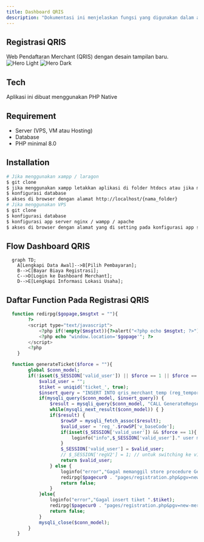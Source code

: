 ```yaml
---
title: Dashboard QRIS
description: "Dokumentasi ini menjelaskan fungsi yang digunakan dalam aplikasi web dashboard QRIS."
---
```


## Registrasi QRIS
Web Pendaftaran Merchant (QRIS) dengan desain tampilan baru.
<img
  className="block dark:hidden"
  src="/images/capture-qris-dashboard.JPG"
  alt="Hero Light"
/>
<img
  className="hidden dark:block"
  src="/images/capture-qris-dashboard.JPG"
  alt="Hero Dark"
/>
## Tech
Aplikasi ini dibuat menggunakan PHP Native
## Requirement
- Server (VPS, VM atau Hosting)
- Database
- PHP minimal 8.0
## Installation
```sh
# Jika menggunakan xampp / laragon 
$ git clone
$ jika menggunakan xampp letakkan aplikasi di folder htdocs atau jika menggunakan laragon taruh di folder www
$ konfigurasi database
$ akses di browser dengan alamat http://localhost/{nama_folder}
# Jika menggunakan VPS
$ git clone
$ konfigurasi database
$ konfigurasi app server nginx / wampp / apache 
$ akses di browser dengan alamat yang di setting pada konfigurasi app server
```
## Flow Dashboard QRIS
```mermaid
  graph TD;
    A[Lengkapi Data Awal]-->B[Pilih Pembayaran];
    B-->C[Bayar Biaya Registrasi];
    C-->D[Login ke Dashboard Merchant];
    D-->E[Lengkapi Informasi Lokasi Usaha];
```

## Daftar Function Pada Registrasi QRIS
```php redirect halaman
  function redirpg($gopage,$msgtxt = ""){
		?>
		<script type="text/javascript">
			<?php if(!empty($msgtxt)){?>alert("<?php echo $msgtxt; ?>");<?php } ?>
			<?php echo "window.location='$gopage'"; ?>
		</script>
		<?php
	}
```

```php generate tiket untuk nomor registrasi
  function generateTicket($force = ""){
		global $conn_model;
		if(!isset($_SESSION['valid_user']) || $force == 1 || $force == 2 || strpos($_SESSION['valid_user'], "reg_") === false){
			$valid_user = "";
			$tiket = uniqid('ticket_', true);
			$insert_query = "INSERT INTO qris_merchant_temp (reg_temporary) VALUES ('$tiket')";	
			if(mysqli_query($conn_model, $insert_query)) {
				$result = mysqli_query($conn_model, "CALL GenerateRegsession('$tiket',@v_baseCode)");
				while(mysqli_next_result($conn_model)) { }
				if($result) {
					$rowSP = mysqli_fetch_assoc($result);
					$valid_user = 'reg_'.$rowSP['v_baseCode'];
					if(isset($_SESSION['valid_user']) && $force == 1){ // jika ada sesi sebelumnya dan force = 1, create log
						loginfo("info",$_SESSION['valid_user']." user membuat baru registrasi. sistem mereset reg ID menjadi ".$valid_user);
					}
					$_SESSION['valid_user'] = $valid_user;
					// $_SESSION['regV2'] = 1; // untuk switching ke v1 atau versi generate regsession yang lain
					return $valid_user;
				} else {
					loginfo("error","Gagal memanggil store procedure GenerateRegsession() tiket ".$tiket);
					redirpg($pagecur0 . "pages/registration.php&pgv=new-merchant&step=1","Mohon maaf atas ketidaknyamanannya, sistem mengalami kendala. harap laporkan kepada kami. terima kasih");	
					return false;
				}
			}else{
				loginfo("error","Gagal insert tiket ".$tiket);
				redirpg($pagecur0 . "pages/registration.php&pgv=new-merchant&step=1","Mohon maaf atas ketidaknyamanannya, sistem mengalami kendala. harap laporkan kepada kami. terima kasih");	
				return false;
			}
			mysqli_close($conn_model);
		}
	}
```



